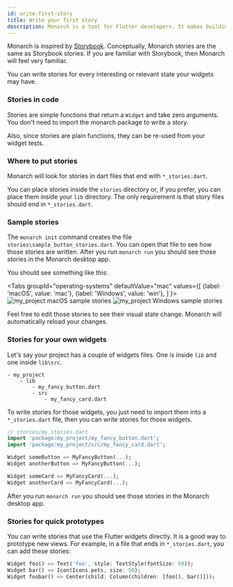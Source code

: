 ```yaml
---
id: write-first-story
title: Write your first story
description: Monarch is a tool for Flutter developers. It makes building beautiful apps a simpler and faster experience.
---
```



Monarch is inspired by [Storybook](https://storybook.js.org/). Conceptually, 
Monarch stories are the same as Storybook stories. If you are familiar with 
Storybook, then Monarch will feel very familiar.

You can write stories for every interesting or relevant state your widgets 
may have.

### Stories in code
Stories are simple functions that return a `Widget` and take zero arguments. You 
don't need to import the monarch package to write a story.

Also, since stories are plain functions, they can be re-used from your widget tests.


### Where to put stories
Monarch will look for stories in dart files that end with `*_stories.dart`.

You can place stories inside the `stories` directory or, if you prefer, you can 
place them inside your `lib` directory. The only requirement is that story files 
should end in `*_stories.dart`.


### Sample stories
The `monarch init` command creates the file `stories\sample_button_stories.dart`. You 
can open that file to see how those stories are written. After you run 
`monarch run` you should see those stories in the Monarch desktop app.

You should see something like this:

<Tabs
  groupId="operating-systems"
  defaultValue="mac"
  values={[
    {label: 'macOS', value: 'mac'},
    {label: 'Windows', value: 'win'},
  ]
}>
  <TabItem value="mac">
    <img className="docs-screenshot macos" alt="my_project macOS sample stories" src={my_project_macos_sample_stories}/>
  </TabItem>
  <TabItem value="win">
    <img className="docs-screenshot windows" alt="my_project Windows sample stories" src={my_project_windows_sample_stories}/>
  </TabItem>
</Tabs>

Feel free to edit those stories to see their visual state change. Monarch will 
automatically reload your changes.

### Stories for your own widgets
Let's say your project has a couple of widgets files. One is inside `lib`
and one inside `lib\src`.

```
- my_project
    - lib
        - my_fancy_button.dart
        - src
            - my_fancy_card.dart
```

To write stories for those widgets, you just need to import them into a 
`*_stories.dart` file, then you can write stories for those widgets.
```dart
// stories/my_stories.dart
import 'package:my_project/my_fancy_button.dart';
import 'package:my_project/src/my_fancy_card.dart';

Widget someButton => MyFancyButton(...);
Widget anotherButton => MyFancyButton(...);

Widget someCard => MyFancyCard(...);
Widget anotherCard => MyFancyCard(...);
```

After you run `monarch run` you should see those stories in the Monarch desktop 
app.


### Stories for quick prototypes
You can write stories that use the Flutter widgets directly. It is a good way to prototype new views.
For example, in a file that ends in `*_stories.dart`, you can add these stories:

```dart
Widget foo() => Text('foo', style: TextStyle(fontSize: 50));
Widget bar() => Icon(Icons.pets, size: 50);
Widget foobar() => Center(child: Column(children: [foo(), bar()]));
```
